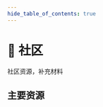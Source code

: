```yaml
---
hide_table_of_contents: true
---
```


# 💫 社区

<p class="summary">
社区资源，补充材料
</p>

## 主要资源


<NavCard
    title="精选资源" 
    description="精心策划的 FSD 视频、文章、包列表"
    to="https://github.com/feature-sliced/awesome"
    Icon={StarOutlined}
/>
<NavCard
    title="团队" 
    description="核心团队、倡导者、贡献者、公司"
    to="/community/team"
    Icon={TeamOutlined}
/>
<NavCard
    title="品牌指南" 
    description="FSD 品牌使用建议"
    to="/docs/branding"
    Icon={VerifiedOutlined}
/>
<NavCard
    title="贡献指南" 
    description="方法、工作流程、支持"
    to="#"
    Icon={SearchOutlined}
    disabled
/>
